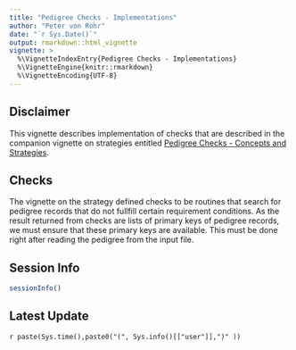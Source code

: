 ```yaml
---
title: "Pedigree Checks - Implementations"
author: "Peter von Rohr"
date: "`r Sys.Date()`"
output: rmarkdown::html_vignette
vignette: >
  %\VignetteIndexEntry{Pedigree Checks - Implementations}
  %\VignetteEngine{knitr::rmarkdown}
  %\VignetteEncoding{UTF-8}
---
```


## Disclaimer
This vignette describes implementation of checks that are described in the companion vignette on strategies entitled [Pedigree Checks - Concepts and Strategies](ConsistencyCheckStrategy.html). 

## Checks
The vignette on the strategy defined checks to be routines that search for pedigree records that do not fullfill certain requirement conditions. As the result returned from checks are lists of primary keys of pedigree records, we must ensure that these primary keys are available. This must be done right after reading the pedigree from the input file.



## Session Info
```r
sessionInfo()
```


## Latest Update
`r paste(Sys.time(),paste0("(", Sys.info()[["user"]],")" ))`

